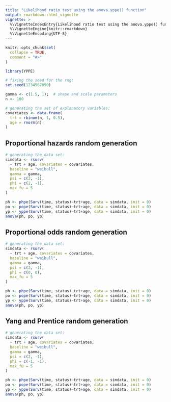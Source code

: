 ```yaml
---
title: "Likelihood ratio test using the anova.yppe() function"
output: rmarkdown::html_vignette
vignette: >
  %\VignetteIndexEntry{Likelihood ratio test using the anova.yppe() function}
  %\VignetteEngine{knitr::rmarkdown}
  %\VignetteEncoding{UTF-8}
---
```


```r
knitr::opts_chunk$set(
  collapse = TRUE,
  comment = "#>"
)
```

```r
library(YPPE)
```



```r

# fixing the seed for the rng:
set.seed(1234567890)

gamma <- c(1.5, 1);  # shape and scale parameters
n <- 100

# generating the set of explanatory variables:
covariates <- data.frame(
  trt = rbinom(n, 1, 0.5),
  age = rnorm(n)
)

```

## Proportional hazards random generation

```r
# generating the data set:
simdata <- rsurv(
  ~ trt + age, covariates = covariates,
  baseline = "weibull",
  gamma = gamma,
  psi = c(2, -1),
  phi = c(2, -1),
  max_fu = 5
)

ph <- phpe(Surv(time, status)~trt+age, data = simdata, init = 0)
po <- pope(Surv(time, status)~trt+age, data = simdata, init = 0)
yp <- yppe(Surv(time, status)~trt+age, data = simdata, init = 0)
anova(ph, po, yp)

```


## Proportional odds random generation

```r
# generating the data set:
simdata <- rsurv(
  ~ trt + age, covariates = covariates,
  baseline = "weibull",
  gamma = gamma,
  psi = c(2, -1),
  phi = c(0, 0),
  max_fu = 5
)

ph <- phpe(Surv(time, status)~trt+age, data = simdata, init = 0)
po <- pope(Surv(time, status)~trt+age, data = simdata, init = 0)
yp <- yppe(Surv(time, status)~trt+age, data = simdata, init = 0)
anova(ph, po, yp)

```

## Yang and Prentice random generation

```r
# generating the data set:
simdata <- rsurv(
  ~ trt + age, covariates = covariates,
  baseline = "weibull",
  gamma = gamma,
  psi = c(2, -1),
  phi = c(-1, -1),
  max_fu = 5
)

ph <- phpe(Surv(time, status)~trt+age, data = simdata, init = 0)
po <- pope(Surv(time, status)~trt+age, data = simdata, init = 0)
yp <- yppe(Surv(time, status)~trt+age, data = simdata, init = 0)
anova(ph, po, yp)

```

